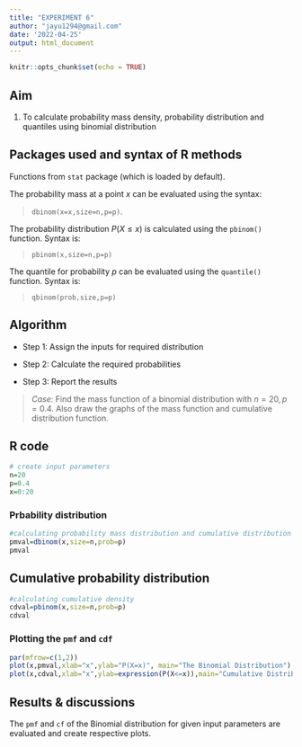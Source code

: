 ---
title: "EXPERIMENT 6"
author: "jayu1294@gmail.com"
date: '2022-04-25'
output: html_document
---

```{r setup, include=FALSE}
knitr::opts_chunk$set(echo = TRUE)
```

## Aim

1. To calculate probability mass density, probability distribution and quantiles using binomial distribution

## Packages used and syntax of R methods

Functions from `stat` package (which is loaded by default). 

The probability mass at a point $x$ can be evaluated using the syntax:

>`dbinom(x=x,size=n,p=p)`.

The probability distribution $P(X\leq x)$ is calculated using the `pbinom()` function. Syntax is: 

>`pbinom(x,size=n,p=p)`

The quantile for probability $p$ can be evaluated using the `quantile()` function. Syntax is:

>`qbinom(prob,size,p=p)`

## Algorithm

* Step 1: Assign the inputs for required distribution

* Step 2: Calculate the required probabilities

* Step 3: Report the results


>*Case:* Find the mass function of a binomial distribution with  $n=20,p=0.4$. Also draw the graphs of the mass function and cumulative distribution function.

## R code

```{r}
# create input parameters
n=20
p=0.4
x=0:20
```
### Prbability distribution

```{r}
#calculating probability mass distribution and cumulative distribution
pmval=dbinom(x,size=n,prob=p)
pmval
```

## Cumulative probability distribution

```{r}
#calculating cumulative density
cdval=pbinom(x,size=n,prob=p)
cdval
```
### Plotting the `pmf` and `cdf`

```{r}
par(mfrow=c(1,2))
plot(x,pmval,xlab="x",ylab="P(X=x)", main="The Binomial Distribution")
plot(x,cdval,xlab="x",ylab=expression(P(X<=x)),main="Cumulative Distribution Function")

```


## Results & discussions

The `pmf` and `cf` of the Binomial distribution for given input parameters are evaluated and create respective plots.